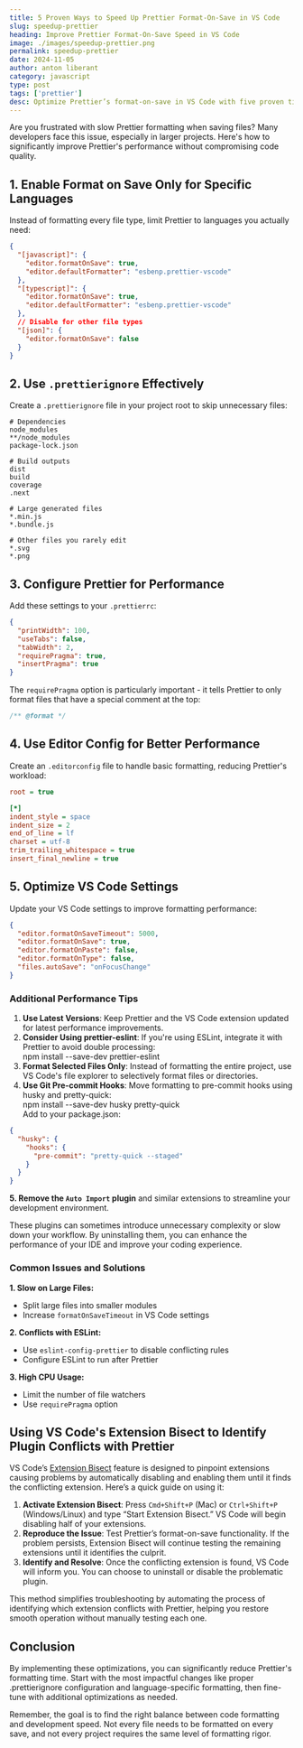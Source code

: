 ```yaml
---
title: 5 Proven Ways to Speed Up Prettier Format-On-Save in VS Code
slug: speedup-prettier
heading: Improve Prettier Format-On-Save Speed in VS Code
image: ./images/speedup-prettier.png
permalink: speedup-prettier
date: 2024-11-05
author: anton liberant
category: javascript
type: post
tags: ['prettier']
desc: Optimize Prettier’s format-on-save in VS Code with five proven tips. Improve configuration, manage resources, and reduce delays for a smoother coding flow.
---
```


Are you frustrated with slow Prettier formatting when saving files? Many developers face this issue, especially in larger projects. Here's how to significantly improve Prettier's performance without compromising code quality.

## 1. Enable Format on Save Only for Specific Languages

Instead of formatting every file type, limit Prettier to languages you actually need:

```json
{
  "[javascript]": {
    "editor.formatOnSave": true,
    "editor.defaultFormatter": "esbenp.prettier-vscode"
  },
  "[typescript]": {
    "editor.formatOnSave": true,
    "editor.defaultFormatter": "esbenp.prettier-vscode"
  },
  // Disable for other file types
  "[json]": {
    "editor.formatOnSave": false
  }
}
```

## 2. Use `.prettierignore` Effectively

Create a `.prettierignore` file in your project root to skip unnecessary files:

```
# Dependencies
node_modules
**/node_modules
package-lock.json

# Build outputs
dist
build
coverage
.next

# Large generated files
*.min.js
*.bundle.js

# Other files you rarely edit
*.svg
*.png
```

## 3. Configure Prettier for Performance

Add these settings to your `.prettierrc`:

```json
{
  "printWidth": 100,
  "useTabs": false,
  "tabWidth": 2,
  "requirePragma": true,
  "insertPragma": true
}
```

The `requirePragma` option is particularly important - it tells Prettier to only format files that have a special comment at the top:

```js
/** @format */
```

## 4. Use Editor Config for Better Performance

Create an `.editorconfig` file to handle basic formatting, reducing Prettier's workload:

```ini
root = true

[*]
indent_style = space
indent_size = 2
end_of_line = lf
charset = utf-8
trim_trailing_whitespace = true
insert_final_newline = true
```

## 5. Optimize VS Code Settings

Update your VS Code settings to improve formatting performance:

```json
{
  "editor.formatOnSaveTimeout": 5000,
  "editor.formatOnSave": true,
  "editor.formatOnPaste": false,
  "editor.formatOnType": false,
  "files.autoSave": "onFocusChange"
}
```

### Additional Performance Tips

1. **Use Latest Versions**: Keep Prettier and the VS Code extension updated for latest performance improvements.
2. **Consider Using prettier-eslint**: If you're using ESLint, integrate it with Prettier to avoid double processing:
   <div className='code-cmd'>npm install --save-dev prettier-eslint</div>
3. **Format Selected Files Only**: Instead of formatting the entire project, use VS Code's file explorer to selectively format files or directories.
4. **Use Git Pre-commit Hooks**: Move formatting to pre-commit hooks using husky and pretty-quick:
   <div className='code-cmd'>npm install --save-dev husky pretty-quick</div>
   Add to your package.json:

```json
{
  "husky": {
    "hooks": {
      "pre-commit": "pretty-quick --staged"
    }
  }
}
```

**5. Remove the `Auto Import` plugin** and similar extensions to streamline your development environment.

These plugins can sometimes introduce unnecessary complexity or slow down your workflow. By uninstalling them, you can enhance the performance of your IDE and improve your coding experience.

### Common Issues and Solutions

**1. Slow on Large Files:**

- Split large files into smaller modules
- Increase `formatOnSaveTimeout` in VS Code settings

**2. Conflicts with ESLint:**

- Use `eslint-config-prettier` to disable conflicting rules
- Configure ESLint to run after Prettier

**3. High CPU Usage:**

- Limit the number of file watchers
- Use `requirePragma` option

## Using VS Code's Extension Bisect to Identify Plugin Conflicts with Prettier

VS Code’s [Extension Bisect](https://code.visualstudio.com/blogs/2021/02/16/extension-bisect) feature is designed to pinpoint extensions causing problems by automatically disabling and enabling them until it finds the conflicting extension. Here’s a quick guide on using it:

1. **Activate Extension Bisect**: Press `Cmd+Shift+P` (Mac) or `Ctrl+Shift+P` (Windows/Linux) and type “Start Extension Bisect.” VS Code will begin disabling half of your extensions.
2. **Reproduce the Issue**: Test Prettier’s format-on-save functionality. If the problem persists, Extension Bisect will continue testing the remaining extensions until it identifies the culprit.
3. **Identify and Resolve**: Once the conflicting extension is found, VS Code will inform you. You can choose to uninstall or disable the problematic plugin.

This method simplifies troubleshooting by automating the process of identifying which extension conflicts with Prettier, helping you restore smooth operation without manually testing each one.

## Conclusion

By implementing these optimizations, you can significantly reduce Prettier's formatting time. Start with the most impactful changes like proper .prettierignore configuration and language-specific formatting, then fine-tune with additional optimizations as needed.

Remember, the goal is to find the right balance between code formatting and development speed. Not every file needs to be formatted on every save, and not every project requires the same level of formatting rigor.

